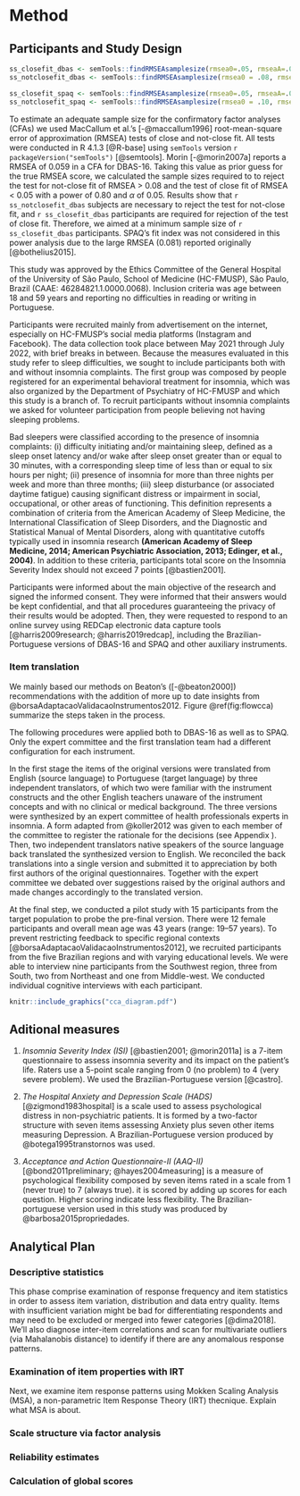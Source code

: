 
# Method

## Participants and Study Design

```r
ss_closefit_dbas <- semTools::findRMSEAsamplesize(rmsea0=.05, rmseaA=.059, df=98, power=.80)
ss_notclosefit_dbas <- semTools::findRMSEAsamplesize(rmsea0 = .08, rmseaA = .059, df=98, power=.80)

ss_closefit_spaq <- semTools::findRMSEAsamplesize(rmsea0=.05, rmseaA=.08, df=19, power=.80)
ss_notclosefit_spaq <- semTools::findRMSEAsamplesize(rmsea0 = .10, rmseaA = .08, df=19, power=.80)

```

To estimate an adequate sample size for the confirmatory factor analyses (CFAs) we used MacCallum et al.’s [-@maccallum1996] root-mean-square error of approximation (RMSEA) tests of close and not-close fit. All tests were conducted in R 4.1.3 [@R-base] using `semTools` version `r packageVersion("semTools")` [@semtools]. Morin [-@morin2007a] reports a RMSEA of 0.059 in a CFA for DBAS-16. Taking this value as prior guess for the true RMSEA score, we calculated the sample sizes required to to reject the test for not-close fit of RMSEA > 0.08 and the test of close fit of RMSEA < 0.05 with a power of 0.80 and $\alpha$ of 0.05. Results show that `r ss_notclosefit_dbas` subjects are necessary to reject the test for not-close fit, and `r ss_closefit_dbas` participants are required for rejection of the test of close fit. Therefore, we aimed at a minimum sample size of `r ss_closefit_dbas` participants. SPAQ's fit index was not considered in this power analysis due to the large RMSEA (0.081) reported originally [@bothelius2015].

This study was approved by the Ethics Committee of the General Hospital of the University of São Paulo, School of Medicine (HC-FMUSP), São Paulo, Brazil (CAAE: 46284821.1.0000.0068). Inclusion criteria was age between 18 and 59 years and reporting no difficulties in reading or writing in Portuguese. 

Participants were recruited mainly from advertisement on the internet, especially on HC-FMUSP's social media platforms (Instagram and Facebook). The data collection took place between May 2021 through July 2022, with brief breaks in between. Because the measures evaluated in this study refer to sleep difficulties, we sought to include participants both with and without insomnia complaints. The first group was composed by people registered for an experimental behavioral treatment for insomnia, which was also organized by the Department of Psychiatry of HC-FMUSP and which this study is a branch of. To recruit participants without insomnia complaints we asked for volunteer participation from people believing not having sleeping problems.

Bad sleepers were classified according to the presence of insomnia complaints: (i) difficulty initiating and/or maintaining sleep, defined as a sleep onset latency and/or wake after sleep onset greater than or equal to 30 minutes, with a corresponding sleep time of less than or equal to six hours per night; (ii) presence of insomnia for more than three nights per week and more than three months; (iii) sleep disturbance (or associated daytime fatigue) causing significant distress or impairment in social, occupational, or other areas of functioning. This definition represents a combination of criteria from the American Academy of Sleep Medicine, the International Classification of Sleep Disorders, and the Diagnostic and Statistical Manual of Mental Disorders, along with quantitative cutoffs typically used in insomnia research **(American Academy of Sleep Medicine, 2014; American Psychiatric Association, 2013; Edinger, et al., 2004)**. In addition to these criteria, participants total score on the Insomnia Severity Index should not exceed 7 points [@bastien2001].

Participants were informed about the main objective of the research and signed the informed consent. They were informed that their answers would be kept confidential, and that all procedures
guaranteeing the privacy of their results would be adopted. Then, they were requested to respond to an online survey using REDCap electronic data capture tools [@harris2009research; @harris2019redcap], including the Brazilian-Portuguese versions of DBAS-16 and SPAQ and other auxiliary instruments.

### Item translation

We mainly based our methods on Beaton's ([-@beaton2000]) recommendations with the addition of more up to date insights from @borsaAdaptacaoValidacaoInstrumentos2012. Figure \@ref(fig:flowcca) summarize the steps taken in the process.

The following procedures were applied both to DBAS-16 as well as to SPAQ. Only the expert committee and the first translation team had a different configuration for each instrument.

In the first stage the items of the original versions were translated from English (source language) to Portuguese (target language) by three independent translators, of which two were familiar with the instrument constructs and the other English teachers unaware of the instrument concepts and with no clinical or medical background. The three versions were synthesized by an expert committee of health professionals experts in insomnia. A form adapted from @koller2012 was given to each member of the committee to register the rationale for the decisions (see Appendix \ref{appendix:form}). Then, two independent translators native speakers of the source language back translated the synthesized version to English. We reconciled the back translations into a single version and submitted it to appreciation by both first authors of the original questionnaires. Together with the expert committee we debated over suggestions raised by the original authors and made changes accordingly to the translated version. 

At the final step, we conducted a pilot study with 15 participants from the target population to probe the pre-final version. There were 12 female participants and overall mean age was 43 years (range: 19--57 years). To prevent restricting feedback to specific regional contexts [@borsaAdaptacaoValidacaoInstrumentos2012], we recruited participants from the five Brazilian regions and with varying educational levels. We were able to interview nine participants from the Southwest region, three from South, two from Northeast and one from Middle-west. We conducted individual cognitive interviews with each participant.

```r
knitr::include_graphics("cca_diagram.pdf")
```

## Aditional measures

1. *Insomnia Severity Index (ISI)* [@bastien2001; @morin2011a] is a 7-item questionnaire to assess insomnia severity and its impact on the patient's life. Raters use a 5-point scale ranging from 0 (no problem) to 4 (very severe problem). We used the Brazilian-Portuguese version [@castro].

2. *The Hospital Anxiety and Depression Scale (HADS)* [@zigmond1983hospital] is a scale used to assess psychological distress in non-psychiatric patients. It is formed by a two-factor structure with seven items assessing Anxiety plus seven other items measuring Depression. A Brazilian-Portuguese version produced by @botega1995transtornos was used.

3. *Acceptance and Action Questionnaire-II (AAQ-II)* [@bond2011preliminary; @hayes2004measuring] is a measure of psychological flexibility composed by seven items rated in a scale from 1 (never true) to 7 (always true). it is scored by adding up scores for each question. Higher scoring indicate less flexibility. The Brazilian-portuguese version used in this study was produced by @barbosa2015propriedades.

## Analytical Plan

### Descriptive statistics

This phase comprise examination of response frequency and item statistics in order to assess item variation, distribution and data entry quality. Items with insufficient variation might be bad for differentiating respondents and may need to be excluded or merged into fewer categories [@dima2018]. We'll also diagnose inter-item correlations and scan for multivariate outliers (via Mahalanobis distance) to identify if there are any anomalous response patterns.

### Examination of item properties with IRT

Next, we examine item response patterns using Mokken Scaling Analysis (MSA), a non-parametric Item Response Theory (IRT) thecnique. Explain what MSA is about. 

### Scale structure via factor analysis

### Reliability estimates

### Calculation of global scores

